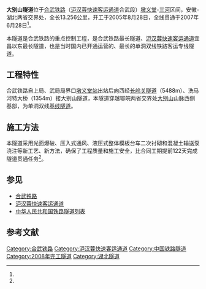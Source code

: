 {{Infobox tunnel
|name         = 大别山隧道
|image        = 
|caption      = 
|line         = [[合武铁路|合武铁路]]（[[宁蓉线|宁蓉线]]合武段）
|location     = [[湖北省|湖北省]][[麻城市|麻城市]][[大别山|大别山]]区
|coordinates  =  
|system       = [[中国铁路总公司|中国铁路总公司]]
|status       = 使用中
|start        = 东出口:麻城市木子店镇洗马河村
|end          = 西出口:麻城市三河口镇饶家畈村
|stations     = 
|startwork    = 2005年8月28日<ref name="News1">{{cite web |title=中国铁建合武铁路大别山隧道贯通 |url=http://www.sasac.gov.cn/n2588025/n2588124/c4026443/content.html}}</ref>
|open         = 2008年12月31日
|close        = 
|owner        = 中国铁路总公司
|operator     =中国铁路总公司[[武汉局集团|武汉局集团]]
|traffic      = 
|character    = 
|construction =
|length       = 13256m
|linelength   = 
|tracklength  = 
|notrack      = 单洞双线
|gauge        = {{RailGauge|sg}}
|el           = 25,000V 50Hz
|speed        = 250 km/h
|hielevation  = 
|lowelevation = 
|height       = 
|grade        = 
}}
'''大别山隧道'''位于[[合武铁路|合武铁路]]（[[沪汉蓉快速客运通道|沪汉蓉快速客运通道]]合武段）[[墩义堂站|墩义堂]]-[[三河站|三河]]区间，安徽-湖北两省交界处，全长13.256公里，开工于2005年8月28日，全线贯通于2007年6月28日<ref name="News1"/>。

本隧道是合武铁路的重点控制工程，是合武铁路最长隧道、[[沪汉蓉快速客运通道|沪汉蓉快速客运通道]]宜昌以东最长隧道，也是当时国内已开通运营的、最长的单洞双线铁路客运专线隧道。

==工程特性==

合武铁路自上局、武局局界口[[墩义堂站|墩义堂站]]出站后向西经[[长岭关隧道|长岭关隧道]]（5488m）、洗马河特大桥（1354m）接大别山隧道，本隧道穿越鄂皖两省交界处[[大别山|大别山]]山脉西侧基部，为单洞双线[[基线隧道|基线隧道]]。

==施工方法==

本隧道采用光面爆破、压入式通风、液压式整体模板台车二次衬砌和混凝土输送泵浇注等新工艺、新方法，确保了工程质量和施工安全，比合同工期提前122天完成隧道贯通任务<ref name="News1"/>。

==参见==
*[[合武铁路|合武铁路]]
*[[沪汉蓉快速客运通道|沪汉蓉快速客运通道]]
*[[中华人民共和国铁路隧道列表|中华人民共和国铁路隧道列表]]

==参考文献==
{{reflist}}

{{合武铁路|nocat}}

[[Category:合武铁路|Category:合武铁路]]
[[Category:沪汉蓉快速客运通道|Category:沪汉蓉快速客运通道]]
[[Category:中国铁路隧道|Category:中国铁路隧道]]
[[Category:2008年完工隧道|Category:2008年完工隧道]]
[[Category:湖北隧道|Category:湖北隧道]]